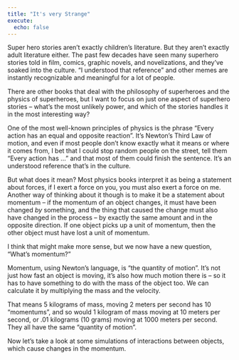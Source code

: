 ```yaml
---
title: "It's very Strange"
execute:
  echo: false
---
```


Super hero stories aren't exactly children's literature.  But they aren't exactly adult literature either.  The past few decades have seen many superhero stories told in film, comics, graphic novels, and novelizations, and they've soaked into the culture.  "I understood that reference" and other memes are instantly recognizable and meaningful for a lot of people.

There are other books that deal with the philosophy of superheroes and the physics of superheroes, but I want to focus on just one aspect of superhero stories -- what's the most unlikely power, and which of the stories handles it in the most interesting way?

One of the most well-known principles of physics is the phrase "Every action has an equal and opposite reaction".  It's Newton's Third Law of motion, and even if most people don't know exactly what it means or where it comes from, I bet that I could stop random people on the street, tell them "Every action has ..." and that most of them could finish the sentence.  It's an understood reference that's in the culture.

But what does it mean?  Most physics books interpret it as being a statement about forces, if I exert a force on you, you must also exert a force on me.  Another way of thinking about it though is to make it be a statement about momentum -- if the momentum of an object changes, it must have been changed *by* something, and the thing that caused the change must also have changed in the process -- by exactly the same amount and in the opposite direction.  If one object picks up a unit of momentum, then the other object must have lost a unit of momentum.

I think that might make more sense, but we now have a new question, "What's momentum?"

Momentum, using Newton's language, is "the quantity of motion".  It's not just how fast an object is moving, it's also how much motion there is -- so it has to have something to do with the mass of the object too.  We can calculate it by multiplying the mass and the velocity.

That means 5 kilograms of mass, moving 2 meters per second has 10 "momentums", and so would 1 kilogram of mass moving at 10 meters per second, or .01 kilograms (10 grams) moving at 1000 meters per second.  They all have the same "quantity of motion".

Now let's take a look at some simulations of interactions between objects, which cause changes in the momentum.


